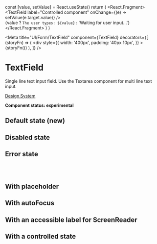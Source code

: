 
  const [value, setValue] = React.useState()
  return (
    <React.Fragment>
      <TextField
        label="Controlled component"
        onChange={(e) => setValue(e.target.value)}
      />
      <br /> {value ? `The user types: ${value}` : 'Waiting for user input...'}
    </React.Fragment>
  )
}

<Meta
  title="UI/Form/TextField"
  component={TextField}
  decorators={[
    (storyFn) => (
      <div
        style={{
          width: '400px',
          padding: '40px 10px',
        }}
      >
        {storyFn()}
      </div>
    ),
  ]}
/>

# TextField

Single line text input field. Use the Textarea component for multi line text input.

[Design System](https://designsystem.amsterdam.nl/7awj1hc9f/p/657629-text-input)

**Component status: experimental**

## Default state (new)

<Preview>
  <Story name="Default state">
    <TextField label="Label" />
  </Story>
</Preview>

## Disabled state

<Preview>
  <Story name="Disabled state">
    <TextField label="Disabled" disabled />
  </Story>
</Preview>

## Error state

<Preview>
  <Story name="Error state">
    <React.Fragment>
      <TextField label="With Error Message" error />
      <ErrorMessage message="Error message" />
      <br />
      <br />
      <TextField label="Without Error Message" error />
    </React.Fragment>
  </Story>
</Preview>

## With placeholder

<Preview>
  <Story name="With placeholder">
    <TextField placeholder="A placeholder" />
  </Story>
</Preview>

## With autoFocus

<Preview>
  <Story name="With autoFocus">
    <TextField label="This will focus automatically" autoFocus />
  </Story>
</Preview>

## With an accessible label for ScreenReader

<Preview>
  <Story name="With an accessible label for ScreenReader">
    <TextField
      label="I am only visible for ScreenReaders"
      srOnly
      id="text-filed-id"
    />
  </Story>
</Preview>

## With a controlled state

<Preview>
  <Story name="With a controlled state">
    <WithAControlledState />
  </Story>
</Preview>
